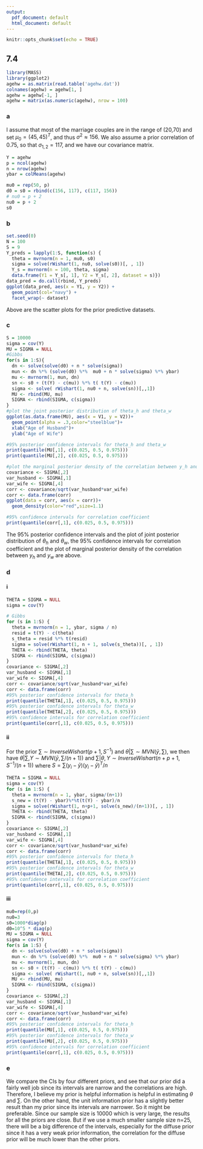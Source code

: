 ---
output:
  pdf_document: default
  html_document: default
---

```{r setup, include=FALSE}
knitr::opts_chunk$set(echo = TRUE)
```

## 7.4

```{r}
library(MASS)
library(ggplot2)
agehw = as.matrix(read.table('agehw.dat'))
colnames(agehw) = agehw[1, ]
agehw = agehw[-1, ]
agehw = matrix(as.numeric(agehw), nrow = 100)
```

### a
I assume that most of the marriage couples are in the range of (20,70) and set $\mu_0=(45,45)^T$, and thus $\sigma^2 \approx156$. We also assume a prior correlation of 0.75, so that $\sigma_{1,2}=117$, and we have our covariance matrix.
```{r}
Y = agehw
p = ncol(agehw)
n = nrow(agehw)
ybar = colMeans(agehw)

mu0 = rep(50, p)
d0 = s0 = rbind(c(156, 117), c(117, 156))
# nu0 = p + 2
nu0 = p + 2
s0
```

### b
```{r}
set.seed(0)
N = 100
S = 9
Y_preds = lapply(1:S, function(s) {
  theta = mvrnorm(n = 1, mu0, s0)
  sigma = solve(rWishart(1, nu0, solve(s0))[, , 1])
  Y_s = mvrnorm(n = 100, theta, sigma)
  data.frame(Y1 = Y_s[, 1], Y2 = Y_s[, 2], dataset = s)})
data_pred = do.call(rbind, Y_preds)
ggplot(data_pred, aes(x = Y1, y = Y2)) +
  geom_point(col="navy") +
  facet_wrap(~ dataset)
```
Above are the scatter plots for the prior predictive datasets.

### c
```{r}
S = 10000
sigma = cov(Y)
MU = SIGMA = NULL
#Gibbs
for(s in 1:S){
  dn <- solve(solve(d0) + n * solve(sigma))
  mun <- dn %*% (solve(d0) %*%  mu0 + n * solve(sigma) %*% ybar)
  mu <- mvrnorm(1, mun, dn)
  sn <- s0 + (t(Y) - c(mu)) %*% t( t(Y) - c(mu))
  sigma <- solve( rWishart(1, nu0 + n, solve(sn))[,,1])
  MU <- rbind(MU, mu)
  SIGMA <- rbind(SIGMA, c(sigma))
}
#plot the joint posterior distribution of theta_h and theta_w
ggplot(as.data.frame(MU), aes(x = V1, y = V2))+
  geom_point(alpha = .3,color="steelblue")+
  xlab("Age of Husband")+
  ylab("Age of Wife")

#95% posterior confidence intervals for theta_h and theta_w
print(quantile(MU[,1], c(0.025, 0.5, 0.975)))
print(quantile(MU[,2], c(0.025, 0.5, 0.975)))

#plot the marginal posterior density of the correlation between y_h and y_w
covariance <- SIGMA[,2]
var_husband <- SIGMA[,1]
var_wife <- SIGMA[,4]
corr <- covariance/sqrt(var_husband*var_wife)
corr <- data.frame(corr)
ggplot(data = corr, aes(x = corr))+
  geom_density(color="red",size=1.1)

#95% confidence intervals for correlation coefficient
print(quantile(corr[,1], c(0.025, 0.5, 0.975)))
```
The 95% posterior confidence intervals and the plot of joint posterior distribution of $\theta_h$ and $\theta_w$, the 95% confidence intervals for correlation coefficient and the plot of marginal posterior density of the correlation between $y_h$ and $y_w$ are above.


### d
#### i
```{r}
THETA = SIGMA = NULL
sigma = cov(Y)

# Gibbs
for (s in 1:S) {
  theta = mvrnorm(n = 1, ybar, sigma / n)
  resid = t(Y) - c(theta)
  s_theta = resid %*% t(resid)
  sigma = solve(rWishart(1, n + 1, solve(s_theta))[, , 1])
  THETA <- rbind(THETA, theta)
  SIGMA <- rbind(SIGMA, c(sigma))
}
covariance <- SIGMA[,2]
var_husband <- SIGMA[,1]
var_wife <- SIGMA[,4]
corr <- covariance/sqrt(var_husband*var_wife)
corr <- data.frame(corr)
#95% posterior confidence intervals for theta_h
print(quantile(THETA[,1], c(0.025, 0.5, 0.975)))
#95% posterior confidence intervals for theta_w
print(quantile(THETA[,2], c(0.025, 0.5, 0.975)))
#95% confidence intervals for correlation coefficient
print(quantile(corr[,1], c(0.025, 0.5, 0.975)))
```

#### ii
For the prior $\sum \sim InverseWishart(p+1,S^{-1})$ and $\theta|\sum \sim MVN(\bar{y},\sum)$, we then have $\theta|\sum,Y \sim MVN(\bar{y},\sum/(n+1))$ and $\sum|\theta,Y \sim InverseWishart(n+p+1,S^{-1}/(n+1))$ where $S=\sum(y_i-\bar{y})(y_i-\bar{y})^T/n$
```{r}
THETA = SIGMA = NULL
sigma = cov(Y)
for (s in 1:S) {
  theta = mvrnorm(n = 1, ybar, sigma/(n+1))
  s_new = (t(Y) - ybar)%*%t(t(Y) - ybar)/n
  sigma = solve(rWishart(1, n+p+1, solve(s_new)/(n+1))[, , 1])
  THETA <- rbind(THETA, theta)
  SIGMA <- rbind(SIGMA, c(sigma))
}
covariance <- SIGMA[,2]
var_husband <- SIGMA[,1]
var_wife <- SIGMA[,4]
corr <- covariance/sqrt(var_husband*var_wife)
corr <- data.frame(corr)
#95% posterior confidence intervals for theta_h
print(quantile(THETA[,1], c(0.025, 0.5, 0.975)))
#95% posterior confidence intervals for theta_w
print(quantile(THETA[,2], c(0.025, 0.5, 0.975)))
#95% confidence intervals for correlation coefficient
print(quantile(corr[,1], c(0.025, 0.5, 0.975)))
```

#### iii
```{r}
mu0=rep(0,p)
nu0=3
s0=1000*diag(p)
d0=10^5 * diag(p)
MU = SIGMA = NULL
sigma = cov(Y)
for(s in 1:S) {
  dn <- solve(solve(d0) + n * solve(sigma))
  mun <- dn %*% (solve(d0) %*%  mu0 + n * solve(sigma) %*% ybar)
  mu <- mvrnorm(1, mun, dn)
  sn <- s0 + (t(Y) - c(mu)) %*% t( t(Y) - c(mu))
  sigma <- solve( rWishart(1, nu0 + n, solve(sn))[,,1])
  MU <- rbind(MU, mu)
  SIGMA <- rbind(SIGMA, c(sigma))
}
covariance <- SIGMA[,2]
var_husband <- SIGMA[,1]
var_wife <- SIGMA[,4]
corr <- covariance/sqrt(var_husband*var_wife)
corr <- data.frame(corr)
#95% posterior confidence intervals for theta_h
print(quantile(MU[,1], c(0.025, 0.5, 0.975)))
#95% posterior confidence intervals for theta_w
print(quantile(MU[,2], c(0.025, 0.5, 0.975)))
#95% confidence intervals for correlation coefficient
print(quantile(corr[,1], c(0.025, 0.5, 0.975)))
```

### e
We compare the CIs by four different priors, and see that our prior did a fairly well job since its intervals are narrow and the correlations are high. Therefore, I believe my prior is helpful information is helpful in estimating $\theta$ and $\sum$.
On the other hand, the unit information prior has a slightly better result than my prior since its intervals are narrower. So it might be preferable. 
Since our sample size is 10000 which is very large, the results for all the priors are close. But if we use a much smaller sample size n=25, there will be a big difference of the intervals, especially for the diffuse prior since it has a very weak prior information, the correlation for the diffuse prior will be much lower than the other priors. 